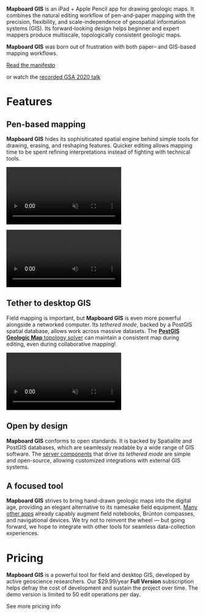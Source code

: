 
**Mapboard GIS** is an iPad + Apple Pencil app for drawing geologic maps.
It combines the natural editing workflow of pen-and-paper mapping with
the precision, flexibility, and scale-independence of geospatial information
systems (GIS). Its forward-looking design helps beginner and expert
mappers produce multiscale, topologically consistent geologic
maps.

<div className="manifesto">
  <div className="manifesto-text">

**Mapboard GIS** was born out of frustration with <!--the shortcomings of -->both paper– and GIS-based mapping workflows.

  </div>
  <div class="buttons">
    <a class="link-button manifesto-link" href="https://davenquinn.com/blog/2020/10/mapboard-gis">
      Read the manifesto
    </a>
    <p class="caption">or watch the <a href="https://www.youtube.com/watch?v=5TGNi530H5M">recorded GSA 2020 talk</a></p>
  </div>
</div>

# Features

<div className="callout-panel">

<div className="callout two-col">

<div>

## Pen-based mapping

**Mapboard GIS** hides its sophisiticated spatial engine behind simple
tools for drawing, erasing, and reshaping features.
Quicker editing allows mapping time to be spent refining interpretations
instead of fighting with technical tools.

</div>

<Video
  autoPlay
  loop
  playsInline
  muted
  src="/mapboard-intro.mp4"
  type="video/mp4"
/>

</div>

<div className="callout two-col">

<Video autoPlay loop src="/mapboard-topology.mp4" type="video/mp4" />

<div>

## Topology-aware

In current digital mapping workflows, contacts are fully digitized prior to
"closing" linework to form unit polygons. The iterative topological
solver within **Mapboard GIS** painlessly keeps the structure of the map consistent.

</div>

</div>

<div className="callout two-col">

<div>

## Tether to desktop GIS

Field mapping is important, but **Mapboard GIS** is even more powerful alongside a networked computer.
Its _tethered mode_, backed by a PostGIS spatial database,
allows work across massive datasets.
The [**PostGIS Geologic Map** topology solver](https://github.com/davenquinn/PostGIS-Geologic-Map)
can maintain a consistent map during editing, even during collaborative mapping!

</div>

<Video
  autoPlay
  loop
  playsInline
  muted
  src="/tethered-mode.mp4"
  type="video/mp4"
/>{" "}

</div>

<div className="callout">

## Open by design

**Mapboard GIS** conforms to open standards. It is backed by Spatialite and
PostGIS databases, which are seamlessly readable by a wide range of GIS
software. The [server components](https://github.com/davenquinn/mapboard-server)
that drive its _tethered mode_ are
simple and open-source, allowing
customized integrations with external GIS systems.

</div>

<div className="callout">

## A focused tool

**Mapboard GIS** strives to bring hand-drawn geologic maps into the digital
age, providing an elegant alternative to its namesake field equipment.
[Many other apps](/about/comparisons) already capably augment
field notebooks, Brünton compasses, and navigational devices. We try not to
reinvent the wheel — but going forward, we hope to integrate with other tools
for seamless data-collection experiences.

</div>

</div>

# Pricing

**Mapboard GIS** is a powerful tool for field and desktop GIS, developed
by active geoscience researchers. Our $29.99/year **Full Version**
subscription helps defray the cost of development and sustain the project
over time. The demo version is limited to 50 edit operations per day.

<PageLinkButton href="/about/pricing">See more pricing info</PageLinkButton>

<div className="get-app">
  <GetAppButton />
</div>

